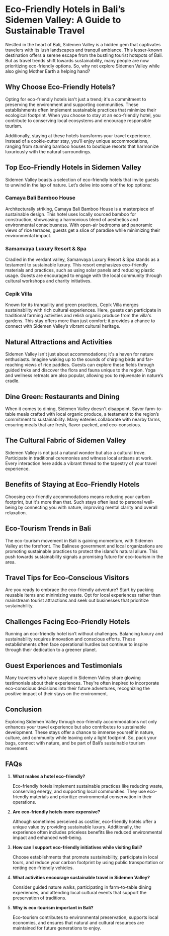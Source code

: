 # **Eco-Friendly Hotels in Bali’s Sidemen Valley: A Guide to Sustainable Travel**

Nestled in the heart of Bali, Sidemen Valley is a hidden gem that captivates travelers with its lush landscapes and tranquil ambiance. This lesser-known destination offers a serene escape from the bustling tourist hotspots of Bali. But as travel trends shift towards sustainability, many people are now prioritizing eco-friendly options. So, why not explore Sidemen Valley while also giving Mother Earth a helping hand?

## **Why Choose Eco-Friendly Hotels?**

Opting for eco-friendly hotels isn't just a trend; it's a commitment to preserving the environment and supporting communities. These establishments often implement sustainable practices that minimize their ecological footprint. When you choose to stay at an eco-friendly hotel, you contribute to conserving local ecosystems and encourage responsible tourism.

Additionally, staying at these hotels transforms your travel experience. Instead of a cookie-cutter stay, you'll enjoy unique accommodations, ranging from stunning bamboo houses to boutique resorts that harmonize luxuriously with the natural surroundings.

## **Top Eco-Friendly Hotels in Sidemen Valley**

Sidemen Valley boasts a selection of eco-friendly hotels that invite guests to unwind in the lap of nature. Let’s delve into some of the top options:

### **Camaya Bali Bamboo House**

Architecturally striking, Camaya Bali Bamboo House is a masterpiece of sustainable design. This hotel uses locally sourced bamboo for construction, showcasing a harmonious blend of aesthetics and environmental consciousness. With open-air bedrooms and panoramic views of rice terraces, guests get a slice of paradise while minimizing their environmental impact.

### **Samanvaya Luxury Resort & Spa**

Cradled in the verdant valley, Samanvaya Luxury Resort & Spa stands as a testament to sustainable luxury. This resort emphasizes eco-friendly materials and practices, such as using solar panels and reducing plastic usage. Guests are encouraged to engage with the local community through cultural workshops and charity initiatives.

### **Cepik Villa**

Known for its tranquility and green practices, Cepik Villa merges sustainability with rich cultural experiences. Here, guests can participate in traditional farming activities and relish organic produce from the villa's gardens. This stay offers more than just comfort; it provides a chance to connect with Sidemen Valley’s vibrant cultural heritage.

## **Natural Attractions and Activities**

Sidemen Valley isn't just about accommodations; it's a haven for nature enthusiasts. Imagine waking up to the sounds of chirping birds and far-reaching views of rice paddies. Guests can explore these fields through guided treks and discover the flora and fauna unique to the region. Yoga and wellness retreats are also popular, allowing you to rejuvenate in nature’s cradle.

## **Dine Green: Restaurants and Dining**

When it comes to dining, Sidemen Valley doesn't disappoint. Savor farm-to-table meals crafted with local organic produce, a testament to the region’s commitment to sustainability. Many eateries collaborate with nearby farms, ensuring meals that are fresh, flavor-packed, and eco-conscious.

## **The Cultural Fabric of Sidemen Valley**

Sidemen Valley is not just a natural wonder but also a cultural trove. Participate in traditional ceremonies and witness local artisans at work. Every interaction here adds a vibrant thread to the tapestry of your travel experience.

## **Benefits of Staying at Eco-Friendly Hotels**

Choosing eco-friendly accommodations means reducing your carbon footprint, but it's more than that. Such stays often lead to personal well-being by connecting you with nature, improving mental clarity and overall relaxation.

## **Eco-Tourism Trends in Bali**

The eco-tourism movement in Bali is gaining momentum, with Sidemen Valley at the forefront. The Balinese government and local organizations are promoting sustainable practices to protect the island's natural allure. This push towards sustainability signals a promising future for eco-tourism in the area.

## **Travel Tips for Eco-Conscious Visitors**

Are you ready to embrace the eco-friendly adventure? Start by packing reusable items and minimizing waste. Opt for local experiences rather than mainstream tourist attractions and seek out businesses that prioritize sustainability.

## **Challenges Facing Eco-Friendly Hotels**

Running an eco-friendly hotel isn’t without challenges. Balancing luxury and sustainability requires innovation and conscious efforts. These establishments often face operational hurdles but continue to inspire through their dedication to a greener planet.

## **Guest Experiences and Testimonials**

Many travelers who have stayed in Sidemen Valley share glowing testimonials about their experiences. They're often inspired to incorporate eco-conscious decisions into their future adventures, recognizing the positive impact of their stays on the environment.

## **Conclusion**

Exploring Sidemen Valley through eco-friendly accommodations not only enhances your travel experience but also contributes to sustainable development. These stays offer a chance to immerse yourself in nature, culture, and community while leaving only a light footprint. So, pack your bags, connect with nature, and be part of Bali’s sustainable tourism movement.

## **FAQs**

1. **What makes a hotel eco-friendly?**
   
   Eco-friendly hotels implement sustainable practices like reducing waste, conserving energy, and supporting local communities. They use eco-friendly materials and prioritize environmental conservation in their operations.

2. **Are eco-friendly hotels more expensive?**
   
   Although sometimes perceived as costlier, eco-friendly hotels offer a unique value by providing sustainable luxury. Additionally, the experience often includes priceless benefits like reduced environmental impact and enhanced well-being.

3. **How can I support eco-friendly initiatives while visiting Bali?**
   
   Choose establishments that promote sustainability, participate in local tours, and reduce your carbon footprint by using public transportation or renting eco-friendly vehicles.

4. **What activities encourage sustainable travel in Sidemen Valley?**
   
   Consider guided nature walks, participating in farm-to-table dining experiences, and attending local cultural events that support the preservation of traditions.

5. **Why is eco-tourism important in Bali?**
   
   Eco-tourism contributes to environmental preservation, supports local economies, and ensures that natural and cultural resources are maintained for future generations to enjoy.